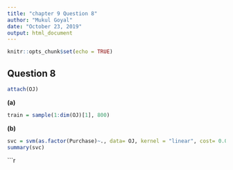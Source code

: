 ---
title: "chapter 9 Question 8"
author: "Mukul Goyal"
date: "October 23, 2019"
output: html_document
---

```{r setup, include=FALSE}
knitr::opts_chunk$set(echo = TRUE)
```

## Question 8

```{r}
attach(OJ)
```

**(a)**

```{r}
train = sample(1:dim(OJ)[1], 800)
```

**(b)**

```{r}
svc = svm(as.factor(Purchase)~., data= OJ, kernel = "linear", cost= 0.01 )
summary(svc)
```


```{r}
